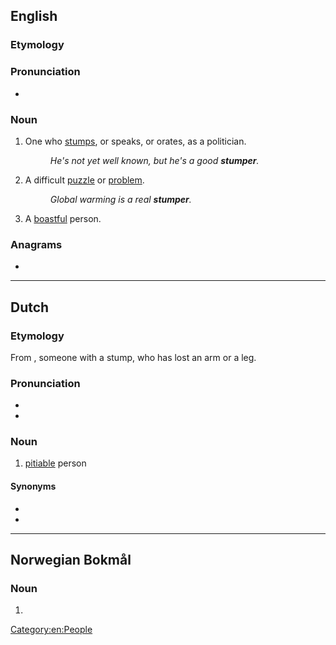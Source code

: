 ==English==

===Etymology===
{{suffix|en|stump|er}}

===Pronunciation===
* {{audio|En-au-stumper.ogg|Audio (AU)|lang=en}}

===Noun===
{{en-noun}}

# One who [[stump]]s, or speaks, or orates, as a politician.
#: ''He's not yet well known, but he's a good '''stumper'''.''
# {{lb|en|informal}} A difficult [[puzzle]] or [[problem]].
#: ''Global warming is a real '''stumper'''.''
# {{lb|en|archaic|slang}} A [[boastful]] person.

{{Webster 1913}}

===Anagrams===
* {{anagrams|en|a=emprstu|Sumpter|restump|sumpter}}

[[Category:en:People]]

----

==Dutch==

===Etymology===
From {{af|nl|stomp|-er|id2=agent noun}}, someone with a stump, who has lost an arm or a leg.

===Pronunciation===
* {{audio|Nl-stumper.ogg|Audio|lang=nl}}
* {{hyphenation|stum|per|lang=nl}}

===Noun===
{{nl-noun|m|-s|stumpertje}}

# [[pitiable]] person

====Synonyms====
* {{l|nl|stakker}}
* {{l|nl|zielenpoot}}

----

==Norwegian Bokmål==

===Noun===
{{head|nb|noun form|g=m}}

# {{inflection of|stump||indef|p|lang=nb}}